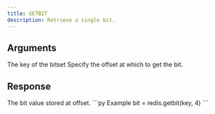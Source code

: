 ```yaml
---
title: GETBIT
description: Retrieve a single bit.
---
```



## Arguments

<ParamField body="key" type="str" required>
  The key of the bitset
</ParamField>

<ParamField body="offset" type="integer" required>
  Specify the offset at which to get the bit.

</ParamField>

## Response

<ResponseField type="integer" required>
  The bit value stored at offset.
</ResponseField>

<RequestExample>
```py Example
bit = redis.getbit(key, 4)
```
</RequestExample>

